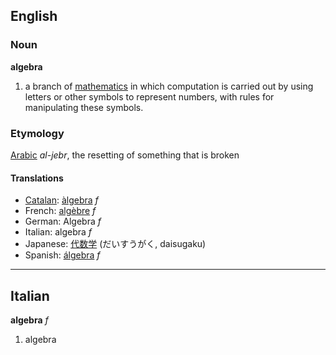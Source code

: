 ==English==
===Noun===
'''algebra'''

#a branch of [[mathematics]] in which computation is carried out by using letters or other symbols to represent numbers, with rules for manipulating these symbols.

===Etymology===
[[Arabic]] ''al-jebr'', the resetting of something that is broken

====Translations====
*[[Catalan]]: [[àlgebra]] ''f''
*French: [[algèbre]] ''f''
*German: Algebra ''f''
*Italian: algebra ''f''
*Japanese: [[代数学]] (だいすうがく, daisugaku)
*Spanish: [[álgebra]] ''f'' 

----

==Italian==
'''algebra''' ''f''

# algebra